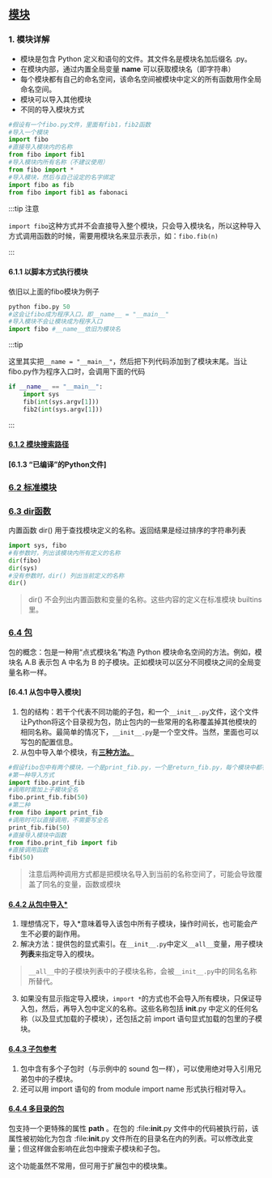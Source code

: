 ## [模块](https://docs.python.org/zh-cn/3/tutorial/modules.html#)
### 1. 模块详解
+ 模块是包含 Python 定义和语句的文件。其文件名是模块名加后缀名 .py。
+ 在模块内部，通过内置全局变量 __name__ 可以获取模块名（即字符串）
+ 每个模块都有自己的命名空间，该命名空间被模块中定义的所有函数用作全局命名空间。
+ 模块可以导入其他模块
+ 不同的导入模块方式
```python
#假设有一个fibo.py文件，里面有fib1，fib2函数
#导入一个模块
import fibo
#直接导入模块内的名称
from fibo import fib1
#导入模块内所有名称（不建议使用）
from fibo import *
#导入模块，然后与自己设定的名字绑定
import fibo as fib
from fibo import fib1 as fabonaci
```
:::tip 注意

`import fibo`这种方式并不会直接导入整个模块，只会导入模块名，所以这种导入方式调用函数的时候，需要用模块名来显示表示，如：`fibo.fib(n)`

:::

#### 6.1.1 以脚本方式执行模块
依旧以上面的fibo模块为例子
```python
python fibo.py 50
#这会让fibo成为程序入口，即__name__ = "__main__"
#导入模块不会让模块成为程序入口
import fibo #__name__依旧为模块名
```
:::tip

这里其实把`__name = "__main__"`，然后把下列代码添加到了模块末尾。当让fibo.py作为程序入口时，会调用下面的代码    
```python
if __name__ == "__main__":
    import sys
    fib(int(sys.argv[1]))
    fib2(int(sys.argv[1]))
```

:::

#### [6.1.2 模块搜索路径](https://docs.python.org/zh-cn/3/tutorial/modules.html#the-module-search-path)

#### [6.1.3 “已编译”的Python文件]

### [6.2 标准模块](https://docs.python.org/zh-cn/3/tutorial/modules.html#standard-modules)

### [6.3 dir函数](https://docs.python.org/zh-cn/3/tutorial/modules.html#the-dir-function)
内置函数 dir() 用于查找模块定义的名称。返回结果是经过排序的字符串列表
```python
import sys, fibo
#有参数时，列出该模块内所有定义的名称
dir(fibo)
dir(sys)
#没有参数时，dir() 列出当前定义的名称
dir()
```
> dir() 不会列出内置函数和变量的名称。这些内容的定义在标准模块 builtins 里。

### [6.4 包](https://docs.python.org/zh-cn/3/tutorial/modules.html#packages)
包的概念：包是一种用“点式模块名”构造 Python 模块命名空间的方法。例如，模块名 A.B 表示包 A 中名为 B 的子模块。正如模块可以区分不同模块之间的全局变量名称一样。

#### [6.4.1 从包中导入模块]
1. 包的结构：若干个代表不同功能的子包，和一个`__init__.py`文件，这个文件让Python将这个目录视为包，防止包内的一些常用的名称覆盖掉其他模块的相同名称。最简单的情况下，`__init__.py`是一个空文件。当然，里面也可以写包的配置信息。
2. 从包中导入单个模块，有[**三种方法。**](https://docs.python.org/zh-cn/3/tutorial/modules.html#packages)
```python
#假设fibo包中有两个模块，一个是print_fib.py，一个是return_fib.py，每个模块中都有一个fib函数（同名）
#第一种导入方式
import fibo.print_fib
#调用时需加上子模块全名
fibo.print_fib.fib(50)
#第二种
from fibo import print_fib
#调用时可以直接调用，不需要写全名
print_fib.fib(50)
#直接导入模块中函数
from fibo.print_fib import fib
#直接调用函数
fib(50)
```
> 注意后两种调用方式都是把模块名导入到当前的名称空间了，可能会导致覆盖了同名的变量，函数或模块

#### [6.4.2 从包中导入*](https://docs.python.org/zh-cn/3/tutorial/modules.html#importing-from-a-package)
1. 理想情况下，导入*意味着导入该包中所有子模块，操作时间长，也可能会产生不必要的副作用。
2. 解决方法：提供包的显式索引。在`__init__.py`中定义`__all__`变量，用子模块**列表**来指定导入的模块。
> `__all__`中的子模块列表中的子模块名称，会被`__init__.py`中的同名名称所替代。
3. 如果没有显示指定导入模块，`import *`的方式也不会导入所有模块，只保证导入包，然后，再导入包中定义的名称。这些名称包括 __init__.py 中定义的任何名称（以及显式加载的子模块），还包括之前 import 语句显式加载的包里的子模块。

#### [6.4.3 子包参考](https://docs.python.org/zh-cn/3/tutorial/modules.html#intra-package-references)
1. 包中含有多个子包时（与示例中的 sound 包一样），可以使用绝对导入引用兄弟包中的子模块。
2. 还可以用 import 语句的 from module import name 形式执行相对导入。

#### [6.4.4 多目录的包](https://docs.python.org/zh-cn/3/tutorial/modules.html#intra-package-references)
包支持一个更特殊的属性 __path__ 。在包的 :file:__init__.py 文件中的代码被执行前，该属性被初始化为包含 :file:__init__.py 文件所在的目录名在内的列表。可以修改此变量；但这样做会影响在此包中搜索子模块和子包。

这个功能虽然不常用，但可用于扩展包中的模块集。